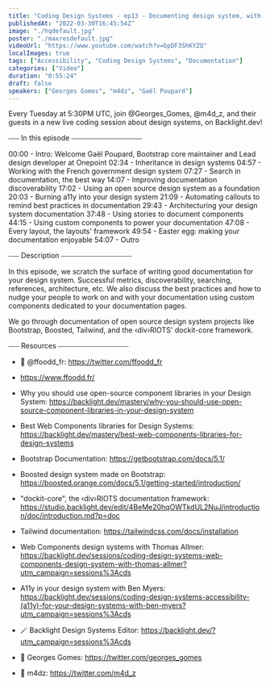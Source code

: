 ```yaml
---
title: "Coding Design Systems - ep13 - Documenting design system, with Gaël Poupard"
publishedAt: "2022-03-30T16:45:54Z"
image: "./hqdefault.jpg"
poster: "./maxresdefault.jpg"
videoUrl: "https://www.youtube.com/watch?v=bpDF3ShKYZQ"
localImages: true
tags: ["Accessibility", "Coding Design Systems", "Documentation"]
categories: ["Video"]
duration: "0:55:24"
draft: false
speakers: ["Georges Gomes", "m4dz", "Gaël Poupard"]
---
```


Every Tuesday at 5:30PM UTC, join @Georges_Gomes, @m4d_z, and their guests in a new live coding session about design systems, on Backlight.dev!

⎯⎯⎯ In this episode ⎯⎯⎯⎯⎯⎯⎯⎯⎯⎯⎯⎯⎯⎯⎯⎯⎯⎯⎯⎯

00:00 - Intro: Welcome Gaël Poupard, Bootstrap core maintainer and Lead design developer at Onepoint
02:34 - Inheritance in design systems
04:57 - Working with the French government design system
07:27 - Search in documentation, the best way
14:07 - Improving documentation discoverability
17:02 - Using an open source design system as a foundation
20:03 - Burning a11y into your design system
21:09 - Automating callouts to remind best practices in documentation
29:43 - Architecturing your design system documentation
37:48 - Using stories to document components
44:15 - Using custom components to power your documentation
47:08 - Every layout, the layouts' framework
49:54 - Easter egg: making your documentation enjoyable
54:07 - Outro

⎯⎯⎯ Description ⎯⎯⎯⎯⎯⎯⎯⎯⎯⎯⎯⎯⎯⎯⎯⎯⎯⎯⎯⎯

In this episode, we scratch the surface of writing good documentation for your design system. Successful metrics, discoverability, searching, references, architecture, etc. We also discuss the best practices and how to nudge your people to work on and with your documentation using custom components dedicated to your documentation pages.

We go through documentation of open source design system projects like Bootstrap, Boosted, Tailwind, and the ‹div›RIOTS' dockit-core framework.

⎯⎯⎯ Resources ⎯⎯⎯⎯⎯⎯⎯⎯⎯⎯⎯⎯⎯⎯⎯⎯⎯⎯⎯⎯

- 🐥 @ffoodd_fr: https://twitter.com/ffoodd_fr
- https://www.ffoodd.fr/

- Why you should use open-source component libraries in your Design System: https://backlight.dev/mastery/why-you-should-use-open-source-component-libraries-in-your-design-system
- Best Web Components libraries for Design Systems: https://backlight.dev/mastery/best-web-components-libraries-for-design-systems
- Bootstrap Documentation: https://getbootstrap.com/docs/5.1/
- Boosted design system made on Bootstrap: https://boosted.orange.com/docs/5.1/getting-started/introduction/
- "dockit-core", the ‹div›RIOTS documentation framework: https://studio.backlight.dev/edit/4BeMe20hqOWTkdUL2NuJ/introduction/doc/introduction.md?p=doc
- Tailwind documentation: https://tailwindcss.com/docs/installation

- Web Components design systems with Thomas Allmer: https://backlight.dev/sessions/coding-design-systems-web-components-design-system-with-thomas-allmer?utm_campaign=sessions%3Acds
- A11y in your design system with Ben Myers: https://backlight.dev/sessions/coding-design-systems-accessibility-(a11y)-for-your-design-systems-with-ben-myers?utm_campaign=sessions%3Acds

- 🪄 Backlight Design Systems Editor: https://backlight.dev/?utm_campaign=sessions%3Acds
- 🐥 Georges Gomes: https://twitter.com/georges_gomes
- 🐥 m4dz: https://twitter.com/m4d_z

